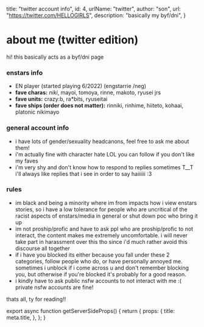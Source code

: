 
  title: "twitter account info",
  id: 4,
  urlName: "twitter",
  author: "son",
  url: "https://twitter.com/HELLOGlRLS",
  description: "basically my byf/dni",
}

# about me (twitter edition)

hi! this basically acts as a byf/dni page

### enstars info

- EN player (started playing 6/2022) (engstarrie /neg)
- **fave charas:** *niki*, mayoi, tomoya, rinne, makoto, ryusei jrs
- **fave units:** crazy:b, ra\*bits, ryuseitai
- **fave ships (order does not matter):** rinniki, rinhime, hiiteto, kohaai, platonic nikimayo

### general account info

- i have lots of gender/sexuality headcanons, feel free to ask me about them!
- i'm actually fine with character hate LOL you can follow if you don't like my faves
- i'm very shy and don't know how to respond to replies sometimes T__T i'll always like replies that i see in order to say haiiiiii :3

### rules 

- im black and being a minority where im from impacts how i view enstars stories, so i have a low tolerance for people who are uncritical of the racist aspects of enstars/media in general or shut down poc who bring it up
- im not proship/profic and have to ask ppl who are proship/profic to not interact, the content makes me extremely uncomfortable. i will never take part in harassment over this tho since i'd much rather avoid this discourse all together
- if i have you blocked its either because you fall under these 2 categories, follow people who do, or have personally annoyed me. sometimes i unblock if i come across u and don't remember blocking you, but otherwise if you're blocked it's probably for a good reason.
- i kindly have to ask public nsfw accounts to not interact with me :( private nsfw accounts are fine!

thats all, ty for reading!!

<CardCG src="https://static.wikia.nocookie.net/ensemble-stars/images/8/8a/%28Alluring_Fairytale%29_Niki_Shiina_CG2.png" alt="cute niki :3" />


export async function getServerSideProps() {
  return {
    props: {
      title: meta.title,
    },
  };
}
